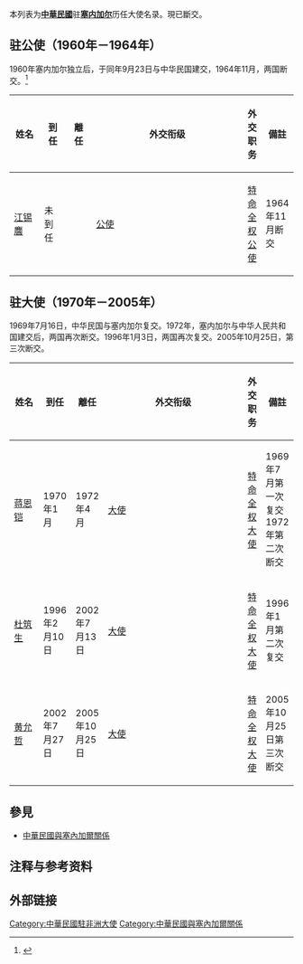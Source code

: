 {{noteTA|1=zh-hans:杜筑生; zh-hant:杜筑生;}}

本列表为'''[[中華民國|中華民國]]'''驻'''[[塞内加尔|塞内加尔]]'''历任大使名录。現已斷交。

== {{ROC}}驻{{SEN}}公使（1960年－1964年） ==
1960年塞内加尔独立后，于同年9月23日与中华民国建交，1964年11月，两国断交。<ref>{{cite book|title=《台湾机构·社团·企业大全》|publisher=中国友谊出版公司|year=1993}}</ref>
{| class="wikitable" 
|- 
! width=12%  |姓名
! width=10%  |到任
! width=10%  |離任
! width=8%   |外交衔级
! width=10%  |外交职务
! width=13%  colspan="2" | 備註
|-
| [[江锡麐|江锡麐]]{{noteTag|麐為「麟」的異體字}}
| 未到任
|
| [[公使|公使]]
| [[特命全权公使|特命全权公使]]
| 1964年11月断交
|}

== {{ROC}}驻{{SEN}}大使（1970年－2005年） ==
1969年7月16日，中华民国与塞内加尔复交。1972年，塞内加尔与中华人民共和国建交后，两国再次断交。1996年1月3日，两国再次复交。2005年10月25日，第三次断交。

{| class="wikitable" 
|- 
! width=12%  |姓名
! width=10%  |到任
! width=10%  |離任
! width=8%   |外交衔级
! width=10%  |外交职务
! width=13%  colspan="2" | 備註
|-
| [[蒋恩铠|蒋恩铠]]
| 1970年1月
| 1972年4月
| [[大使|大使]]
| [[特命全权大使|特命全权大使]]
| 1969年7月第一次复交<br/>1972年第二次断交
|-
| [[杜筑生|杜筑生]]
| 1996年2月10日
| 2002年7月13日
| [[大使|大使]]
| [[特命全权大使|特命全权大使]]
| 1996年1月第二次复交
|-
| [[黄允哲|黄允哲]]
| 2002年7月27日
| 2005年10月25日
| [[大使|大使]]
| [[特命全权大使|特命全权大使]]
| 2005年10月25日第三次断交
|}

== 參見 ==
* [[中華民國與塞內加爾關係|中華民國與塞內加爾關係]]

== 注释与参考资料 ==
{{noteFoot}}
{{reflist}}

== 外部链接 ==

{{中華民國與塞內加爾關係}}
{{中華民國駐外大使}}

[[Category:中華民國駐非洲大使|Category:中華民國駐非洲大使]]
[[Category:中華民國與塞內加爾關係|Category:中華民國與塞內加爾關係]]